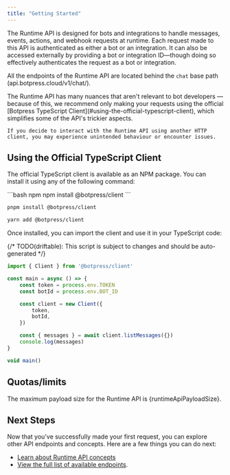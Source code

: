 ```yaml
---
title: "Getting Started"
---
```



The Runtime API is designed for bots and integrations to handle messages, events, actions, and webhook requests at runtime. Each request made to this API is authenticated as either a bot or an integration. It can also be accessed externally by providing a bot or integration ID—though doing so effectively authenticates the request as a bot or integration.

All the endpoints of the Runtime API are located behind the `chat` base path (api.botpress.cloud/v1/chat/).

<Warning>
    The Runtime API has many nuances that aren't relevant to bot developers — because of this, we recommend only making your requests using the official [Botpress TypeScript Client](#using-the-official-typescript-client), which simplifies some of the API's trickier aspects.

    If you decide to interact with the Runtime API using another HTTP client, you may experience unintended behaviour or encounter issues.
</Warning>

## Using the Official TypeScript Client

The official TypeScript client is available as an NPM package. You can install it using any of the following command:

<CodeGroup>
```bash npm
npm install @botpress/client
```

```bash pnpm
pnpm install @botpress/client
```

```bash yarn
yarn add @botpress/client
```
</CodeGroup>

Once installed, you can import the client and use it in your TypeScript code:

{/* TODO(driftable): This script is subject to changes and should be auto-generated */}
```ts
import { Client } from '@botpress/client'

const main = async () => {
    const token = process.env.TOKEN
    const botId = process.env.BOT_ID

    const client = new Client({
        token,
        botId,
    })

    const { messages } = await client.listMessages({})
    console.log(messages)
}

void main()
```

## Quotas/limits

The maximum payload size for the Runtime API is {runtimeApiPayloadSize}.

## Next Steps

Now that you've successfully made your first request, you can explore other API endpoints and concepts. Here are a few things you can do next:

- [Learn about Runtime API concepts](./concepts)
- [View the full list of available endpoints](./openapi/createConversation).
